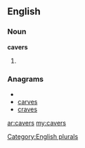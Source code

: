 ==English==

===Noun===
'''cavers'''

# {{plural of|[[caver]]}}

===Anagrams===
* {{alphagram|acersv}}
* [[carves#English|carves]]
* [[craves#English|craves]]


[[Category:English plurals]]

[[ar:cavers]]
[[my:cavers]]